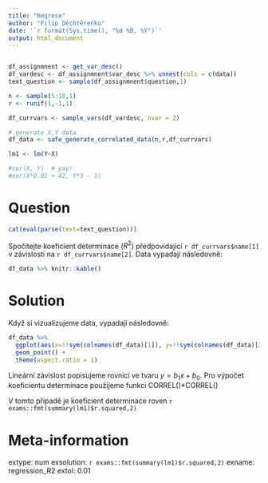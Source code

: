 ```yaml
---
title: "Regrese"
author: "Filip Děchtěrenko"
date: '`r format(Sys.time(), "%d %B, %Y")`'
output: html_document
---
```


```r

```


```r

df_assignmnent <- get_var_desc()
df_vardesc <- df_assignmnent$var_desc %>% unnest(cols = c(data))
text_question <- sample(df_assignmnent$question,1)

n <- sample(5:10,1)
r <- runif(1,-1,1)

df_currvars <- sample_vars(df_vardesc, nvar = 2)

# generate X,Y data
df_data <- safe_generate_correlated_data(n,r,df_currvars)

lm1 <- lm(Y~X)

#cor(X, Y)  # yay!
#cor(X*0.01 + 42, Y*3 - 1) 
```



Question
========
```r
cat(eval(parse(text=text_question)))
```

Spočítejte koeficient determinace ($R^2$) předpovídající `r df_currvars$name[1]` v závislosti na `r df_currvars$name[2]`. Data vypadají následovně:

```r
df_data %>% knitr::kable()
```

Solution
========
Když si vizualizujeme data, vypadají následovně:

```r
df_data %>% 
  ggplot(aes(x=!!sym(colnames(df_data)[1]), y=!!sym(colnames(df_data)[2]))) +
  geom_point() + 
  theme(aspect.ratio = 1)
```

Lineární závislost popisujeme rovnicí ve tvaru $y = b_1x+b_0$. Pro výpočet koeficientu determinace použijeme funkci CORREL()*CORREL()

V tomto případě je koeficient determinace roven `r exams::fmt(summary(lm1)$r.squared,2)`




Meta-information
================
extype: num
exsolution: `r exams::fmt(summary(lm1)$r.squared,2)`
exname: regression_R2
extol: 0.01